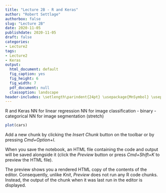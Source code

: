 ```yaml
---
title: "Lecture 2B - R and Keras"
author: "Robert Settlage"
authorbox: false
slug: "Lecture 2B"
date: 2020-11-05
publishdate: 2020-11-05
draft: false
categories:
- Lecture2
tags:
- Lecture2
- Keras
output:
  html_document: default
  fig_caption: yes
  fig_height: 6
  fig_width: 7
  pdf_document: null
  classoption: landscape
header-includes: \setlength\parindent{24pt} \usepackage{MnSymbol} \usepackage{mathrsfs}
---
```


R and Keras
NN for linear regression
NN for image classification
- binary
- categorical
NN for image segmentation (stretch) 

```r
plot(cars)
```

Add a new chunk by clicking the *Insert Chunk* button on the toolbar or by pressing *Cmd+Option+I*.

When you save the notebook, an HTML file containing the code and output will be saved alongside it (click the *Preview* button or press *Cmd+Shift+K* to preview the HTML file). 

The preview shows you a rendered HTML copy of the contents of the editor. Consequently, unlike *Knit*, *Preview* does not run any R code chunks. Instead, the output of the chunk when it was last run in the editor is displayed.

